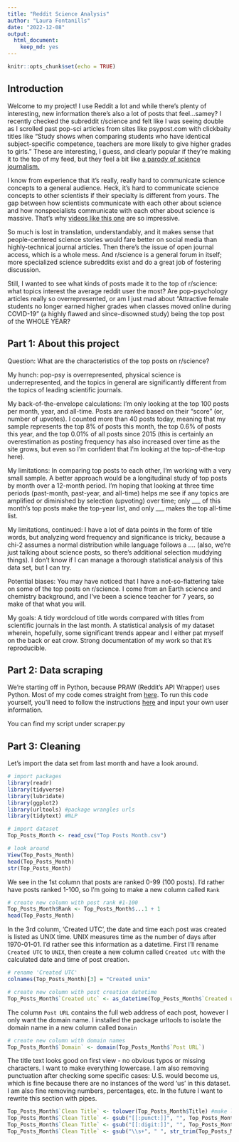 ```yaml
---
title: "Reddit Science Analysis"
author: "Laura Fontanills"
date: "2022-12-08"
output: 
  html_document: 
    keep_md: yes
---
```


```r
knitr::opts_chunk$set(echo = TRUE)
```

## Introduction
Welcome to my project! I use Reddit a lot and while there's plenty of interesting, new information there's also a lot of posts that feel...samey? I recently checked the subreddit r/science and felt like I was seeing double as I scrolled past pop-sci articles from sites like psypost.com with clickbaity titles like "Study shows when comparing students who have identical subject-specific competence, teachers are more likely to give higher grades to girls." These are interesting, I guess, and clearly popular if they're making it to the top of my feed, but they feel a bit like [a parody of science journalism.](https://www.smbc-comics.com/comic/science-journalism)

I know from experience that it's really, really hard to communicate science concepts to a general audience. Heck, it's hard to communicate science concepts to other scientists if their specialty is different from yours. The gap between how scientists communicate with each other about science and how nonspecialists communicate with each other about science is massive. That's why [videos like this one](https://www.youtube.com/watch?v=hYip_Vuv8J0) are so impressive.

So much is lost in translation, understandably, and it makes sense that people-centered science stories would fare better on social media than highly-technical journal articles. Then there's the issue of open journal access, which is a whole mess. And r/science is a general forum in itself; more specialized science subreddits exist and do a great job of fostering discussion. 

Still, I wanted to see what kinds of posts made it to the top of r/science: what topics interest the average reddit user the most? Are pop-psychology articles really so overrepresented, or am I just  mad about "Attractive female students no longer earned higher grades when classes moved online during COVID-19" (a highly flawed and since-disowned study) being the top post of the WHOLE YEAR?

## Part 1: About this project
Question: What are the characteristics of the top posts on r/science?

My hunch: pop-psy is overrepresented, physical science is underrepresented, and the topics in general are significantly different from the topics of leading scientific journals.

My back-of-the-envelope calculations: I'm only looking at the top 100 posts per month, year, and all-time. Posts are ranked based on their "score" (or, number of upvotes). I counted more than 40 posts today, meaning that my sample represents the top 8% of posts this month, the top 0.6% of posts this year, and the top 0.01% of all posts since 2015 (this is certainly an overestimation as posting frequency has also increased over time as the site grows, but even so I'm confident that I'm looking at the top-of-the-top here).

My limitations: In comparing top posts to each other, I'm working with a very small sample. A better approach would be a longitudinal study of top posts by month over a 12-month period. I'm hoping that looking at three time periods (past-month, past-year, and all-time) helps me see if any topics are amplified or diminished by selection (upvoting) over time; only ___ of this month's top posts make the top-year list, and only ___ makes the top all-time list. 

My limitations, continued: I have a lot of data points in the form of title words, but analyzing word frequency and significance is tricky, because a chi-2 assumes a normal distribution while language follows a .... (also, we're just talking about science posts, so there's additional selection muddying things). I don't know if I can manage a thorough statistical analysis of this data set, but I can try.

Potential biases: You may have noticed that I have a not-so-flattering take on some of the top posts on r/science. I come from an Earth science and chemistry background, and I've been a science teacher for 7 years, so make of that what you will.

My goals: A tidy wordcloud of title words compared with titles from scientific journals in the last month. A statistical analysis of my dataset wherein, hopefully, some significant trends appear and I either pat myself on the back or eat crow. Strong documentation of my work so that it's reproducible.

## Part 2: Data scraping

We're starting off in Python, because PRAW (Reddit's API Wrapper) uses Python. Most of my code comes straight from [here](https://www.geeksforgeeks.org/scraping-reddit-using-python/). To run this code yourself, you'll need to follow the instructions [here](https://praw.readthedocs.io/en/stable/) and input your own user information.

You can find my script under scraper.py

## Part 3: Cleaning

Let's import the data set from last month and have a look around.

```r
# import packages
library(readr)
library(tidyverse)
library(lubridate)
library(ggplot2)
library(urltools) #package wrangles urls
library(tidytext) #NLP 

# import dataset
Top_Posts_Month <- read_csv("Top Posts Month.csv")

# look around
View(Top_Posts_Month)
head(Top_Posts_Month)
str(Top_Posts_Month)
```


We see in the 1st column that posts are ranked 0-99 (100 posts). I'd rather have posts ranked 1-100, so I'm going to make a new column called `Rank`

```r
# create new column with post rank #1-100
Top_Posts_Month$Rank <- Top_Posts_Month$...1 + 1
head(Top_Posts_Month)  
```

In the 3rd colunm, 'Created UTC', the date and time each post was created is listed as UNIX time. UNIX measures time as the number of days after 1970-01-01. I'd rather see this information as a datetime. First I'll rename `Created UTC` to `UNIX`, then create a new column called `Created utc` with the calculated date and time of post creation.

```r
# rename 'Created UTC'
colnames(Top_Posts_Month)[3] = "Created unix"

# create new column with post creation datetime
Top_Posts_Month$`Created utc` <- as_datetime(Top_Posts_Month$`Created unix`)
```

The column `Post URL` contains the full web address of each post, however I only want the domain name. I installed the package urltools to isolate the domain name in a new column called `Domain`

```r
# create new column with domain names
Top_Posts_Month$`Domain` <- domain(Top_Posts_Month$`Post URL`)
```

The title text looks good on first view - no obvious typos or missing characters. I want to make everything lowercase. I am also removing punctuation after checking some specific cases: U.S. would become us, which is fine because there are no instances of the word 'us' in this dataset. I am also fine removing numbers, percentages, etc. In the future I want to rewrite this section with pipes.

```r
Top_Posts_Month$`Clean Title` <- tolower(Top_Posts_Month$Title) #make lowercase
Top_Posts_Month$`Clean Title` <- gsub("[[:punct:]]", "", Top_Posts_Month$`Clean Title`) # remove punctuation
Top_Posts_Month$`Clean Title` <- gsub("[[:digit:]]", "", Top_Posts_Month$`Clean Title`) # remove digits
Top_Posts_Month$`Clean Title` <- gsub("\\s+", " ", str_trim(Top_Posts_Month$`Clean Title`)) # remove excess whitespace
```

